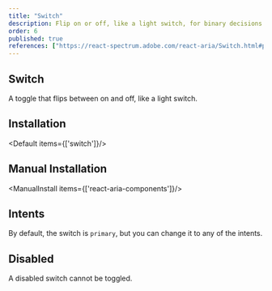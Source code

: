 ```yaml
---
title: "Switch"
description: Flip on or off, like a light switch, for binary decisions that need a simple tap to toggle states.
order: 6
published: true
references: ["https://react-spectrum.adobe.com/react-aria/Switch.html#props"]
---
```


## Switch
A toggle that flips between on and off, like a light switch.
<How toUse="forms/switch-demo" />

## Installation
<Default items={['switch']}/>

## Manual Installation

<ManualInstall items={['react-aria-components']}/>

<SourceCode toShow='switch'/>

## Intents
By default, the switch is `primary`, but you can change it to any of the intents.

<How toUse="forms/switch-variant-demo"/>

## Disabled
A disabled switch cannot be toggled.
<How toUse="forms/switch-disabled-demo" disabled />
